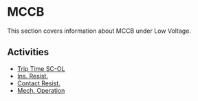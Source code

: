 # MCCB

This section covers information about MCCB under Low Voltage.

## Activities

- [Trip Time SC-OL](/docs/low-voltage/mccb/trip-time-sc-ol)
- [Ins. Resist.](/docs/low-voltage/mccb/ins-resist)
- [Contact Resist.](/docs/low-voltage/mccb/contact-resist)
- [Mech. Operation](/docs/low-voltage/mccb/mech-operation)

